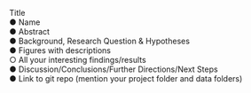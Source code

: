 Title\
● Name\
● Abstract\
● Background, Research Question & Hypotheses\
● Figures with descriptions\
○ All your interesting findings/results\
● Discussion/Conclusions/Further Directions/Next Steps\
● Link to git repo (mention your project folder and data folders)
